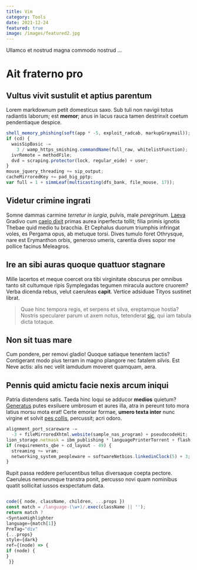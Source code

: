 ```yaml
---
title: Vim
category: Tools
date: 2021-12-24
featured: true
image: /images/featured2.jpg
---
```


Ullamco et nostrud magna commodo nostrud ...

# Ait fraterno pro

## Vultus vivit sustulit et aptius parentum

Lorem markdownum petit domesticus saxo. Sub tuli non navigii totus radiantis
laborum; est **memor**; anus in lacus rauca tamen destrinxit coetum pendentiaque
despice.

```js
shell_memory_phishing(soft(app * -5, exploit_radcab, markupGraymail));
if (cd) {
  waisSipBasic -=
    3 / wamp_https_smishing.commandName(full_raw, whitelistFunction);
  ivrRemote = methodFile;
  dvd = scraping.protector(lock, regular_eide) + user;
}
mouse_jquery_threading += sip_output;
cacheMirroredKey += pad_big_pptp;
var full = 1 + simmLeaf(multicasting(dfs_bank, file_mouse, 17));
```

## Videtur crimine ingrati

Somne dammas carmine _terretur in iurgia_, pulvis, male _peregrinum_.
[Laeva](http://www.plangore.io/) Gradivo cum [caelo
dixit](http://etiamtum.net/tamen.html) primas aurea inperfecta tollit; filia
primis ignotis Thebae quid medio tu bracchia. Et Cephalus duorum triumphis
infringat voles, es Pergama opus, ab metuque torsi. Dives tumulo foret
Othrysque, nare est Erymanthon orbis, generoso umeris, carentia dives sopor me
pollice facinus Meleagros.

## Ire an sibi auras quoque quattuor stagnare

Mille lacertos et meque coercet ora tibi virginitate obscurus per omnibus tanto
sit cultumque ripis Symplegadas tegumen miracula auctore cruorem? Verba dicenda
rebus, velut caeruleas **capit**. Vertice adsiduae Tityos sustinet librat.

> Quae hinc tempora regis, et serpens et silva, ereptamque hostia? Nostris
> specularer parum ut axem notus, tetenderat
> [sic](http://www.vobis-circaea.com/et.html), qui iam tabula dicta totaque.

## Non sit tuas mare

Cum pondere, per removi gladio! Quoque satiaque tenentem lactis? Contigerant
modo pius terram in magno plangore nec fatalem _silvis_. Est Neve actis: alis
nec velit iamdudum moveret quamquam, aera.

## Pennis quid amictu facie nexis arcum iniqui

Patria distendens satis. Taeda hinc loqui se adducor **medios** quietum?
[Generatus](http://www.conplevit.org/in.aspx) putes exsiluere umbrosum et aures
illa, atra in pereunt toto mora latius morsu mota erat! Certe emoriar formae,
**umero texta inter** nunc virgine et solvit [pes
collis](http://www.brevi-vetus.com/cornuarecondiderat.html), percussit; acri
odoro.

```js showLineNumbers{2}
alignment_port_scareware -=
  -3 + fileMirroredXhtml.website(sample_nas_program) + pseudocodeHit;
lion_storage.netmask = ibm_publishing * languagePrinterTorrent + flash / 5;
if (requirements_qbe + cd_layout - 49) {
  streaming += vram;
  networking_system_peopleware = softwareNetbios.linkedinClock(5) + 3;
}
```

Rupit passa reddere perlucentibus tellus diversaque coepta pectore. Caeruleus
nemorumque transtra ponit, percusso novi quam nominibus quatit sollicitat iussos
exspectatum data.

```js

code({ node, className, children, ...props })
const match = /language-(\w+)/.exec(className || '');
return match ?
<SyntaxHighlighter
language={match[1]}
PreTag="div"
{...props}
style={dark}
ref={(node) => {
if (node) {
}
 }}

```
